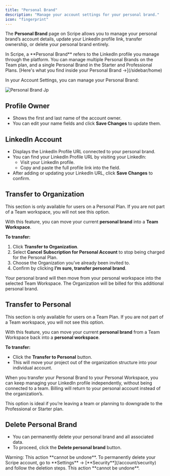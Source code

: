 ```yaml
---
title: "Personal Brand"
description: "Manage your account settings for your personal brand."
icon: "fingerprint"
---
```


The **Personal Brand** page on Scripe allows you to manage your personal brand’s account details, update your LinkedIn profile link, transfer ownership, or delete your personal brand entirely.

<Info>
  In Scripe, a **Personal Brand** refers to the LinkedIn profile you manage through the platform. You can manage multiple Personal Brands on the Team plan, and a single Personal Brand in the Starter and Professional Plans.
</Info>

<Note>
  [Here's what you find inside your Personal Brand →](/sidebar/home)
</Note>

In your Account Settings, you can manage your Personal Brand:

![Personal Brand Jp](/images/3.jpg)

## Profile Owner

- Shows the first and last name of the account owner.
- You can edit your name fields and click **Save Changes** to update them.

## LinkedIn Account

- Displays the LinkedIn Profile URL connected to your personal brand.
- You can find your LinkedIn Profile URL by visiting your LinkedIn:
  - Visit your LinkedIn profile.
  - Copy and paste the full profile link into the field.
- After adding or updating your LinkedIn URL, click **Save Changes** to confirm.

## Transfer to Organization

<Warning>
  This section is only available for users on a Personal Plan. If you are not part of a Team workspace, you will not see this option.
</Warning>

With this feature, you can move your current **personal brand** into a **Team Workspace**.

**To transfer:**

1. Click **Transfer to Organization**.
2. Select **Cancel Subscription for Personal Account** to stop being charged for the Personal Plan.
3. Choose the Organization you’ve already been invited to.
4. Confirm by clicking **I’m sure, transfer personal brand**.

Your personal brand will then move from your personal workspace into the selected Team Workspace. The Organization will be billed for this additional personal brand.

## Transfer to Personal

<Warning>
  This section is only available for users on a Team Plan. If you are not part of a Team workspace, you will not see this option.
</Warning>

With this feature, you can move your current **personal brand** from a Team Workspace back into a **personal workspace**.

**To transfer:**

- Click the **Transfer to Personal** button.
- This will move your project out of the organization structure into your individual account.

When you transfer your Personal Brand to your Personal Workspace, you can keep managing your LinkedIn profile independently, without being connected to a team. Billing will return to your personal account instead of the organization’s.

This option is ideal if you’re leaving a team or planning to downgrade to the Professional or Starter plan.

## Delete Personal Brand

- You can permanently delete your personal brand and all associated data.
- To proceed, click the **Delete personal brand** button.

<Warning>
  Warning: This action **cannot be undone**.
</Warning>

<Info>
  To permanently delete your Scripe account, go to **Settings** → [**Security**](/account/security) and follow the deletion steps. This action **cannot be undone**.
</Info>